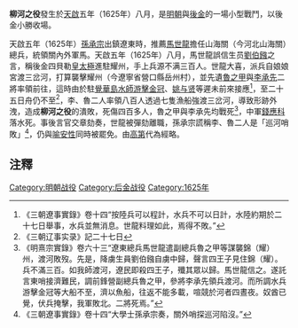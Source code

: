 {{Campaignbox Battle of Qing(Manchu) and Ming}}

'''柳河之役'''發生於[[天啟|天啟]]五年（1625年）八月，是[[明朝|明朝]]與[[後金|後金]]的一場小型戰鬥，以後金小勝收場。

天啟五年（1625年）[[孫承宗|孫承宗]]出鎮遼東時，推薦[[馬世龍|馬世龍]]擔任山海關（今河北山海關）總兵，統領關內外軍馬。天啟五年（1625年）八月，馬世龍誤信生员[[劉伯鏹|劉伯鏹]]之言，稱後金四貝勒[[皇太極|皇太極]]進駐耀州，手上兵源不满三百人。世龍大喜，派兵自娘娘宮渡三岔河，打算襲擊耀州（今遼寧省營口縣岳州村），並先遺[[魯之甲|魯之甲]]與[[李承先|李承先]]二將率領前往，這時由於駐[[覺華島|覺華島]][[水師|水師]][[游擊|游擊]][[金冠|金冠]]、[[姚与贤|姚与贤]]等遲未前來接應<ref>《三朝遼事實錄》卷十四“按陸兵可以程計，水兵不可以日計，水陸約期於二十七日舉事，水兵並無消息。世龍料理如此，焉得不敗。”</ref>，至二十五日舟仍不至<ref>《三朝辽事实录》記二十七日</ref>，李、魯二人率領八百人透過七隻漁船強渡三岔河，導致形跡外洩，造成'''柳河之役'''的潰敗，死傷四百多人，魯之甲與李承先均戰死<ref>《明熹宗實錄》卷六十三“遼東總兵馬世龍遣副總兵魯之甲等謀襲錦（耀）州，渡河敗歿。先是，降虜生員劉伯鏹自虜中歸，聲言四王子見住錦（耀）。兵不滿三百。如我師渡河，遼民即殺四王子，殲其眾以歸。馬世龍信之。遂託言東哨接濟難民，調前鋒營副總兵魯之甲，參將李承先領兵渡河。而所調水兵游擊金冠等大船不至，濟以魚船，往返不能多載，喧競於河者四晝夜。奴酋已覺，伏兵掩擊，我軍敗北。二將死焉。”</ref>，中軍[[錢應科|錢應科]]落水死。事後言官交章劾奏，世龍被彈劾離職，孫承宗謊稱李、魯二人是「巡河哨敗」<ref>《三朝遼事實錄》卷十四“大學士孫承宗奏，關外哨探巡河陷沒。”</ref>，仍與[[喻安性|喻安性]]同時被罷免。由[[高第|高第]]代為經略。

==注釋==
{{reflist|2}}
[[Category:明朝战役|Category:明朝战役]]
[[Category:后金战役|Category:后金战役]]
[[Category:1625年|Category:1625年]]